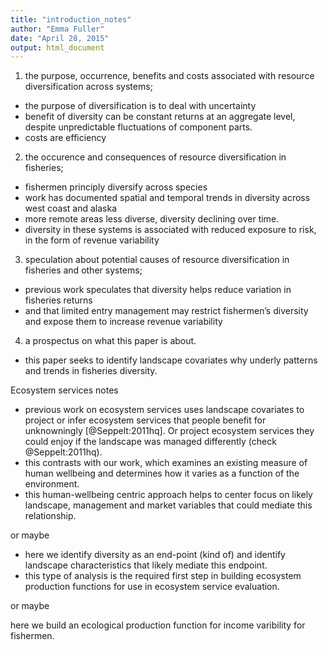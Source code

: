 ```yaml
---
title: "introduction_notes"
author: "Emma Fuller"
date: "April 28, 2015"
output: html_document
---
```


 (1) the purpose, occurrence, benefits and costs associated with resource diversification across systems; 
 
 + the purpose of diversification is to deal with uncertainty 
 + benefit of diversity can be constant returns at an aggregate level, despite unpredictable fluctuations of component parts.
 + costs are efficiency
 
 (2) the occurence and consequences of resource diversification in fisheries; 
 
 + fishermen principly diversify across species 
 + work has documented spatial and temporal trends in diversity across west coast and alaska
 + more remote areas less diverse, diversity declining over time. 
 + diversity in these systems is associated with reduced exposure to risk, in the form of revenue variability
 
 (3) speculation about potential causes of resource diversification in fisheries and other systems; 
 
 + previous work speculates that diversity helps reduce variation in fisheries returns 
 + and that limited entry management may restrict fishermen's diversity and expose them to increase revenue variability
 
 (4) a prospectus on what this paper is about.
 
 + this paper seeks to identify landscape covariates why underly patterns and trends in fisheries diversity. 
 
 
 Ecosystem services notes
 
 + previous work on ecosystem services uses landscape covariates to project or infer ecosystem services that people benefit for unknowningly [@Seppelt:2011hq]. Or project ecosystem services they could enjoy if the landscape was managed differently (check @Seppelt:2011hq).
 + this contrasts with our work, which examines an existing measure of human wellbeing and determines how it varies as a function of the environment. 
 + this human-wellbeing centric approach helps to center focus on likely landscape, management and market variables that could mediate this relationship. 
 
or maybe

+ here we identify diversity as an end-point (kind of) and identify landscape characteristics that likely mediate this endpoint.
+ this type of analysis is the required first step in building ecosystem production functions for use in ecosystem service evaluation. 

or maybe

here we build an ecological production function for income varibility for fishermen. 
